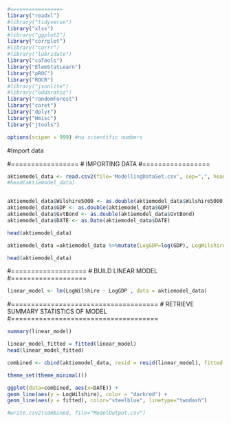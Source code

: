 
```{r}
#=================
library("readxl")
#library("tidyverse")
library("xlsx")
#library("ggplot2")
library("corrplot")
#library("corrr")
#library("lubridate")
library("caTools")
library("ElemStatLearn")
library("pROC")
library("ROCR")
#library("jsonlite")
#library("oddsratio")
library("randomForest")
library("caret")
library("dplyr")
library("Hmisc")
library("jtools")

options(scipen = 999) #no scientific numbers
```

#Import data

#=================
# IMPORTING DATA 
#=================


```{r}
aktiemodel_data <- read.csv2(file='ModellingDataSet.csv', sep=",", header=TRUE, stringsAsFactors = FALSE, fileEncoding = "UTF-8-BOM")
#head(aktiemodel_data)


aktiemodel_data$Wilshire5000 <- as.double(aktiemodel_data$Wilshire5000)
aktiemodel_data$GDP <- as.double(aktiemodel_data$GDP)
aktiemodel_data$GvtBond <- as.double(aktiemodel_data$GvtBond)
aktiemodel_data$DATE <- as.Date(aktiemodel_data$DATE)

head(aktiemodel_data)

aktiemodel_data =aktiemodel_data %>%mutate(LogGDP=log(GDP), LogWilshire=log(Wilshire5000), LogGvtBond=log(GvtBond))

head(aktiemodel_data)

```


#===================
# BUILD LINEAR MODEL
#===================
```{r}
linear_model <- lm(LogWilshire ~ LogGDP , data = aktiemodel_data)
```

#=====================================
# RETRIEVE SUMMARY STATISTICS OF MODEL
#=====================================
```{r}
summary(linear_model)
```

```{r}


linear_model_fitted = fitted(linear_model)
head(linear_model_fitted)

combined <- cbind(aktiemodel_data, resid = resid(linear_model), fitted = fitted(linear_model))

theme_set(theme_minimal())

ggplot(data=combined, aes(x=DATE)) +
geom_line(aes(y = LogWilshire), color = "darkred") +
geom_line(aes(y = fitted), color="steelblue", linetype="twodash")

#write.csv2(combined, file="ModelOutput.csv")

```


